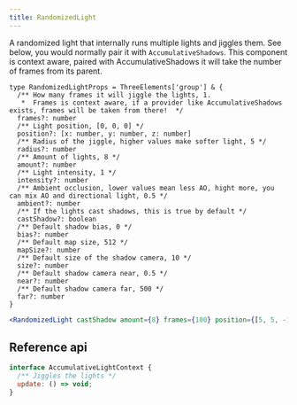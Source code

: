 ```yaml
---
title: RandomizedLight
---
```


A randomized light that internally runs multiple lights and jiggles them. See below, you would normally pair it with `AccumulativeShadows`. This component is context aware, paired with AccumulativeShadows it will take the number of frames from its parent.

```tsx
type RandomizedLightProps = ThreeElements['group'] & {
  /** How many frames it will jiggle the lights, 1.
   *  Frames is context aware, if a provider like AccumulativeShadows exists, frames will be taken from there!  */
  frames?: number
  /** Light position, [0, 0, 0] */
  position?: [x: number, y: number, z: number]
  /** Radius of the jiggle, higher values make softer light, 5 */
  radius?: number
  /** Amount of lights, 8 */
  amount?: number
  /** Light intensity, 1 */
  intensity?: number
  /** Ambient occlusion, lower values mean less AO, hight more, you can mix AO and directional light, 0.5 */
  ambient?: number
  /** If the lights cast shadows, this is true by default */
  castShadow?: boolean
  /** Default shadow bias, 0 */
  bias?: number
  /** Default map size, 512 */
  mapSize?: number
  /** Default size of the shadow camera, 10 */
  size?: number
  /** Default shadow camera near, 0.5 */
  near?: number
  /** Default shadow camera far, 500 */
  far?: number
}
```

```jsx
<RandomizedLight castShadow amount={8} frames={100} position={[5, 5, -10]} />
```

## Reference api

```jsx
interface AccumulativeLightContext {
  /** Jiggles the lights */
  update: () => void;
}
```
